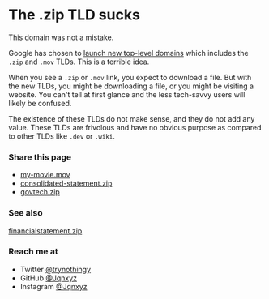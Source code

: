 # The .zip TLD sucks

This domain was not a mistake.

Google has chosen to [launch new top-level domains](https://www.blog.google/products/registry/8-new-top-level-domains-for-dads-grads-tech/) which includes the `.zip` and `.mov` TLDs. This is a terrible idea.

When you see a `.zip` or `.mov` link, you expect to download a file. But with the new TLDs, you might be downloading a file, or you might be visiting a website. You can't tell at first glance and the less tech-savvy users will likely be confused.

The existence of these TLDs do not make sense, and they do not add any value. These TLDs are frivolous and have no obvious purpose as compared to other TLDs like `.dev` or `.wiki`.

### Share this page

- [my-movie.mov](https://my-movie.mov)
- [consolidated-statement.zip](https://consolidated-statement.zip)
- [govtech.zip](https://govtech.zip)

### See also

[financialstatement.zip](https://financialstatement.zip)

### Reach me at

- Twitter [@trynothingy](https://twitter.com/trynothingy)
- GitHub [@Jqnxyz](https://github.com/Jqnxyz)
- Instagram [@Jqnxyz](https://instagram.com/Jqnxyz)
